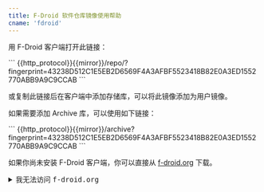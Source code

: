 ```yaml
---
title: F-Droid 软件仓库镜像使用帮助
cname: 'fdroid'
---
```



用 F-Droid 客户端打开此链接：

<CodeBlock>
```
{{http_protocol}}{{mirror}}/repo/?fingerprint=43238D512C1E5EB2D6569F4A3AFBF5523418B82E0A3ED1552770ABB9A9C9CCAB 
```
</CodeBlock>

或复制此链接后在客户端中添加存储库，可以将此镜像添加为用户镜像。

如果需要添加 Archive 库，可以使用如下链接：

<CodeBlock>
```
{{http_protocol}}{{mirror}}/archive?fingerprint=43238D512C1E5EB2D6569F4A3AFBF5523418B82E0A3ED1552770ABB9A9C9CCAB
```
</CodeBlock>

如果你尚未安装 F-Droid 客户端，你可以直接从 [f-droid.org](https://f-droid.org) 下载。
<details>
<summary>我无法访问 <tt>f-droid.org</tt></summary>
<p>对于首次安装的用户，<tt>f-droid.org</tt> 是官方下载地址，也应当始终是你的首选。如果你无法访问此网站，那么下方有其他选项。你将需要格外谨慎，确保使用你信任的来源。恶意行为者可能会将你带到有伪造及潜在恶意的 F-Droid 客户端。</p>
<details>
<summary>是的，我真的需要从其他来源下载。</summary>
<p>这些替代来源由 F-Droid 团队提供，请验证它们正确：</p>
<ul>
<li><a href="https://cloudflare.f-droid.org/">https://cloudflare.f-droid.org/</a></li>
<li><a href="https://gitlab.com/fdroid/fdroidclient/-/releases/">https://gitlab.com/fdroid/fdroidclient/-/releases/</a></li>
<li><a href="https://github.com/f-droid/fdroidclient/releases/">https://github.com/f-droid/fdroidclient/releases/</a></li>
</ul>
<details>
<summary>还是不走运，还有其他来源吗？</summary>
<p>你可以直接从此镜像下载最新版本：</p>

<CodeBlock>
```
{{http_protocol}}{{mirror}}/archive/org.fdroid.fdroid_1019052.apk
```
</CodeBlock>

<p>如果你知道怎样验证 PGP 签名，你可以从这里下载它：</p>

<CodeBlock>
```
{{http_protocol}}{{mirror}}/archive/org.fdroid.fdroid_1019052.apk.asc
```
</CodeBlock>

</details>
</details>
</details>
